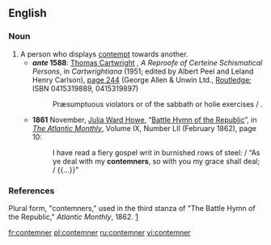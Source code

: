 ==English==

===Noun===
{{en-noun}}

# A person who displays [[contempt]] towards another.
#* '''''ante'' 1588''': [[w:Thomas Cartwright (Puritan)|Thomas Cartwright]] {{i|probably}}, ''A Reproofe of Certeine Schismatical Persons'', in ''Cartwrightiana'' (1951; edited by Albert Peel and Leland Henry Carlson), <span class="plainlinks">[http://books.google.co.uk/books?id=EQtxgeWigcYC&pg=PA244&dq=%22praesumptuous%22&ei=tLO9SuXeK4yEzAT3t_HDDw#v=onepage&q=%22praesumptuous%22&f=false page 244] (George Allen & Unwin Ltd., [http://www.routledge.com/shopping_cart/products/product_detail.asp?sku=&isbn=0415319897&parent_id=&pc= Routledge]</span>; ISBN 0415319889, 0415319897)
#*: Præsumptuous violators or {{citedterm|contemners}} of the sabbath or holie exercises /<!-- [sic] -->.
#* '''1861''' November, [[w:Julia Ward Howe|Julia Ward Howe]], “[[s:Battle Hymn of the Republic|Battle Hymn of the Republic]]”, in ''[[w:The Atlantic Monthly|The Atlantic Monthly]]'', Volume IX, Number LII (February 1862), page 10:
#*: I have read a fiery gospel writ in burnished rows of steel: / “As ye deal with my '''contemners''', so with you my grace shall deal; / {{...}}”

===References===
Plural form, "contemners," used in the third stanza of "The Battle Hymn of the Republic," ''Atlantic Monthly'', 1862.
[http://www.cyberhymnal.org/htm/b/h/bhymnotr.htm]

[[fr:contemner]]
[[pl:contemner]]
[[ru:contemner]]
[[vi:contemner]]